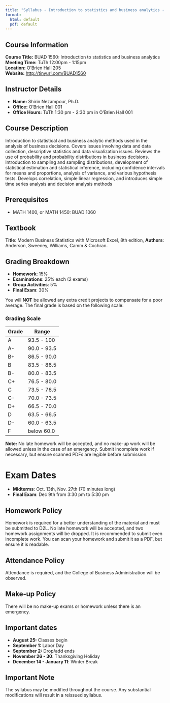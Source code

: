 ```yaml
---
title: "Syllabus - Introduction to statistics and business analytics - Fall 2025"
format: 
  html: default
  pdf: default
---
```


## Course Information

**Course Title:** BUAD 1560: Introduction to statistics and business analytics\
**Meeting Time:** TuTh 12:00pm - 1:15pm\
**Location:** O'Brien Hall 205\
**Website:** [http://tinyurl.com/](http://tinyurl.com/Stat-Meth){.uri}[BUAD1560](https://tinyurl.com/BUAD1560)

## Instructor Details

-   **Name:** Shirin Nezampour, Ph.D.
-   **Office:** O'Brien Hall 001
-   **Office Hours:** TuTh 1:30 pm - 2:30 pm in O'Brien Hall 001

## Course Description

Introduction to statistical and business analytic methods used in the analysis of business decisions. Covers issues involving data and data collection, descriptive statistics and data visualization issues. Reviews the use of probability and probability distributions in business decisions. Introduction to sampling and sampling distributions, development of statistical estimation and statistical inference, including confidence intervals for means and proportions, analysis of variance, and various hypothesis tests. Develops correlation, simple linear regression, and introduces simple time series analysis and decision analysis methods

## Prerequisites

-   MATH 1400, or MATH 1450: BUAD 1060

## Textbook

**Title**: Modern Business Statistics with Microsoft Excel, 8th edition,
**Authors**: Anderson, Sweeney, Williams, Camm & Cochran.

## Grading Breakdown

-   **Homework**: 15%
-   **Examinations**: 25% each (2 exams)
-   **Group Activities**: 5%
-   **Final Exam**: 30%

You will **NOT** be allowed any extra credit projects to compensate for a poor average. The final grade is based on the following scale:

### Grading Scale

| Grade | Range       |
|-------|-------------|
| A     | 93.5 - 100  |
| A-    | 90.0 - 93.5 |
| B+    | 86.5 - 90.0 |
| B     | 83.5 - 86.5 |
| B-    | 80.0 - 83.5 |
| C+    | 76.5 - 80.0 |
| C     | 73.5 - 76.5 |
| C-    | 70.0 - 73.5 |
| D+    | 66.5 - 70.0 |
| D     | 63.5 - 66.5 |
| D-    | 60.0 - 63.5 |
| F     | below 60.0  |

**Note:** No late homework will be accepted, and no make-up work will be allowed unless in the case of an emergency. Submit incomplete work if necessary, but ensure scanned PDFs are legible before submission.

# Exam Dates

-   **Midterms**: Oct. 13th, Nov. 27th (70 minutes long)
-   **Final Exam**: Dec 9th from 3:30 pm to 5:30 pm

## Homework Policy

Homework is required for a better understanding of the material and must be submitted to D2L. No late homework will be accepted, and two homework assignments will be dropped. It is recommended to submit even incomplete work. You can scan your homework and submit it as a PDF, but ensure it is readable.

## Attendance Policy

Attendance is required, and the College of Business Administration will be observed.

## Make-up Policy

There will be no make-up exams or homework unless there is an emergency.

## Important dates

-   **August 25:** Classes begin
-   **September 1:** Labor Day
-   **September 2:** Drop/add ends
-   **November 26 - 30**: Thanksgiving Holiday
-   **December 14 - January 11**: Winter Break

## Important Note

The syllabus may be modified throughout the course. Any substantial modifications will result in a reissued syllabus.
